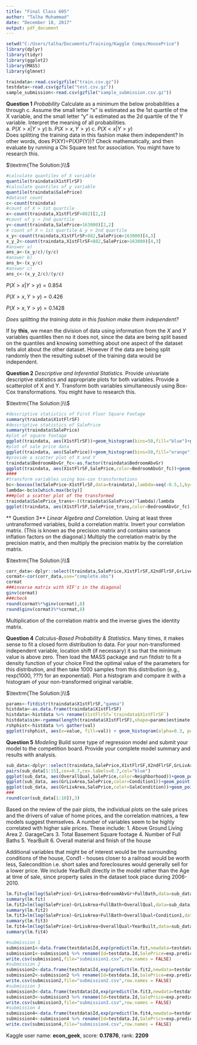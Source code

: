 ---
title: "Final Class 605"
author: "Talha Muhammad"
date: "December 18, 2017"
output: pdf_document
---
```{r, warning=FALSE, message=FALSE}
setwd("C:/Users/talha/Documents/Training/Kaggle Comps/HousePrice")
library(dplyr)
library(tidyr)
library(ggplot2)
library(MASS)
library(glmnet)
```

```{r}
traindata<-read.csv(gzfile("train.csv.gz")) 
testdata<-read.csv(gzfile("test.csv.gz"))
sample_submission<-read.csv(gzfile("sample_submission.csv.gz"))
```
**Question 1**
*Probability*   Calculate as a minimum the below probabilities a through c.  Assume the small letter "x" is estimated as the 1st quartile of the X variable, and the small letter "y" is estimated as the 2d quartile of the Y variable.  Interpret the meaning of all probabilities.  
a.	 $P(X>x | Y>y)$		b.  $P(X>x,Y>y)$		c.  $P(X<x | Y>y)$		
Does splitting the training data in this fashion make them independent? In other words, does P(XY)=P(X)P(Y))?   Check mathematically, and then evaluate by running a Chi Square test for association.  You might have to research this.  

$\textrm{The Solution:}\\$

```{r probab}
#calculate quantiles of X variable
quantile(traindata$X1stFlrSF)
#calculate quantiles of y variable
quantile(traindata$SalePrice)
#dataset count
c<-count(traindata)
#count of X > 1st quartile
x<-count(traindata,X1stFlrSF>882)[2,2]
#count of y > 2nd quartile
y<-count(traindata,SalePrice>163000)[2,2]
# count of X > 1st quartile & y > 2nd quartile
x_y<-count(traindata,X1stFlrSF>882,SalePrice>163000)[4,3]
x_y_2<-count(traindata,X1stFlrSF<882,SalePrice>163000)[4,3]
#answer a)
ans_a<-(x_y/c)/(y/c)
#answer b)
ans_b<-(x_y/c)
#answer c)
ans_c<-(x_y_2/c)/(y/c)
```

$P(X>x | Y>y)=0.854$      

$P(X>x,Y>y)=0.426$    

$P(X>x,Y>y)=0.1428$    

*Does splitting the training data in this fashion make them independent?* 

If by **this**, we mean the division of data using information from the $X$ and $Y$ variables quantiles then no it does not, since the data are being split based on the quantiles and knowing something about one aspect of the dataset tells alot about the other dataset. However if the data are being split randomly then the resulting subset of the training data would be independent. 

**Question 2**
*Descriptive and Inferential Statistics.* Provide univariate descriptive statistics and appropriate plots for both variables.   Provide a scatterplot of X and Y.  Transform both variables simultaneously using Box-Cox transformations.  You might have to research this.

$\textrm{The Solution:}\\$

```{r desc}
#descriptive statistics of First Floor Square Footage
summary(traindata$X1stFlrSF)
#descriptive statistics of SalePrice
summary(traindata$SalePrice)
#plot of square footage
ggplot(traindata, aes(X1stFlrSF))+geom_histogram(bins=50,fill="blue")+ggtitle("First Floor Square Footage")
#plot of sale price data
ggplot(traindata, aes(SalePrice))+geom_histogram(bins=50,fill="orange")+ggtitle("Sales Price in dollars")
#provide a scatter plot of X and Y
traindata$BedroomAbvGr_fc<-as.factor(traindata$BedroomAbvGr)
ggplot(traindata, aes(X1stFlrSF,SalePrice,color=BedroomAbvGr_fc))+geom_point()+ggtitle("Relationship between Sales Price & Sq Footage")
####
#transform variables using box-cox transformations
bc<-boxcox(lm(SalePrice~X1stFlrSF,data=traindata),lambda=seq(-0.5,1,by=0.05))
lambda<-bc$x[which.max(bc$y)]
###plot a scatter plot of the transformed
traindata$SalePrice_trans<-((traindata$SalePrice)^lambda)/lambda
ggplot(traindata, aes(X1stFlrSF,SalePrice_trans,color=BedroomAbvGr_fc))+geom_point()+ggtitle("Relationship between Sales Price & Transformed Sq Footage")
```

** Question 3**
*Linear Algebra and Correlation*.   Using at least three untransformed variables, build a correlation matrix.  Invert your correlation matrix. (This is known as the precision matrix and contains variance inflation factors on the diagonal.) Multiply the correlation matrix by the precision matrix, and then multiply the precision matrix by the correlation matrix.

$\textrm{The Solution:}\\$

```{r algebra}
corr_data<-dplyr::select(traindata,SalePrice,X1stFlrSF,X2ndFlrSF,GrLivArea)
cormat<-cor(corr_data,use="complete.obs")
cormat
###inverse matrix with VIF's in the diagonal
ginv(cormat)
###check
round(cormat%*%ginv(cormat),8)
round(ginv(cormat)%*%cormat,8)
```

Multiplication of the correlation matrix and the inverse gives the identity matrix.  

**Question 4**
*Calculus-Based Probability & Statistics*.  Many times, it makes sense to fit a closed form distribution to data.  For your non-transformed independent variable, location shift (if necessary)  it so that the minimum value is above zero.  Then load the MASS package and run fitdistr to fit a density function of your choice  Find the optimal value of the parameters for this distribution, and then take 1000 samples from this distribution (e.g., rexp(1000, ???) for an exponential).  Plot a histogram and compare it with a histogram of your non-transformed original variable.   

$\textrm{The Solution:}\\$

```{r prob}
params<-fitdistr(traindata$X1stFlrSF,"gamma")
histdata<-as.data.frame(traindata$X1stFlrSF)
histdata<-histdata %>% rename(X1stFlrSf=`traindata$X1stFlrSF`)
histdata$sim<-rgamma(length(traindata$X1stFlrSF),shape=params$estimate[1],rate=params$estimate[2])
rshphist<-histdata %>% gather(val)
ggplot(rshphist, aes(x=value, fill=val)) + geom_histogram(alpha=0.3, position="identity",bins=50)+ggtitle("Comparison of Plots")
```


**Question 5**
*Modeling*  Build some type of regression model and submit your model to the competition board.  Provide your complete model summary and results with analysis. 
```{r analysis}
sub_data<-dplyr::select(traindata,SalePrice,X1stFlrSF,X2ndFlrSF,GrLivArea,GarageCars,LotArea,TotalBsmtSF,BedroomAbvGr,FullBath,HalfBath,KitchenQual,YearBuilt,YrSold,OverallCond,OverallQual,Neighborhood,Condition1,SaleCondition)
pairs(sub_data[1:15],cex=0.7,cex.labels=0.7,col="blue")
ggplot(sub_data, aes(OverallQual,SalePrice,color=Neighborhood))+geom_point()
ggplot(sub_data, aes(GrLivArea,SalePrice,color=Condition1))+geom_point()
ggplot(sub_data, aes(GrLivArea,SalePrice,color=SaleCondition))+geom_point()
###
round(cor(sub_data[1:10]),3)
```

Based on the review of the pair plots, the individual plots on the sale prices and the drivers of value of home prices, and the correlation matrices, a few models suggest themselves. 
A number of variables seem to be highly correlated with higher sale prices. 
These include: 
1. Above Ground Living Area
2. GarageCars
3. Total Basement Square footage
4. Number of Full Baths
5. YearBuilt
6. Overall material and finish of the house

Additional variables that might be of interest would be the surrounding conditions of the house, Cond1 - houses closer to a railroad would be worth less, Salecondition i.e. short sales and foreclosures would generally sell for a lower price. We include YearBuilt directly in the model rather than the Age at time of sale, since property sales in the dataset took place during 2006-2010.  

```{r model}
lm.fit=glm(log(SalePrice)~GrLivArea+BedroomAbvGr+FullBath,data=sub_data)
summary(lm.fit)
lm.fit2=lm(log(SalePrice)~GrLivArea+FullBath+OverallQual,data=sub_data)
summary(lm.fit2)
lm.fit3=lm(log(SalePrice)~GrLivArea+FullBath+OverallQual+Condition1,data=sub_data)
summary(lm.fit3)
lm.fit4=lm(log(SalePrice)~GrLivArea+OverallQual+YearBuilt,data=sub_data[c(-1299,-524,-496,-31),])
summary(lm.fit4)
```

```{r kaggle}
#submission 1
submission1<-data.frame(testdata$Id,exp(predict(lm.fit,newdata=testdata)))
submission1<-submission1 %>% rename(Id=testdata.Id,SalePrice=exp.predict.lm.fit..newdata...testdata..)
write.csv(submission1,file="submission1.csv",row.names = FALSE)
#submission 2
submission2<-data.frame(testdata$Id,exp(predict(lm.fit2,newdata=testdata)))
submission2<-submission2 %>% rename(Id=testdata.Id,SalePrice=exp.predict.lm.fit2..newdata...testdata..)
write.csv(submission2,file="submission2.csv",row.names = FALSE)
#submission 3
submission3<-data.frame(testdata$Id,exp(predict(lm.fit3,newdata=testdata)))
submission3<-submission3 %>% rename(Id=testdata.Id,SalePrice=exp.predict.lm.fit3..newdata...testdata..)
write.csv(submission3,file="submission3.csv",row.names = FALSE)
#submission 4
submission4<-data.frame(testdata$Id,exp(predict(lm.fit4,newdata=testdata)))
submission4<-submission4 %>% rename(Id=testdata.Id,SalePrice=exp.predict.lm.fit4..newdata...testdata..)
write.csv(submission4,file="submission4.csv",row.names = FALSE)
```

Kaggle user name: **econ_geek**, score: **0.17876**, rank: **2209**